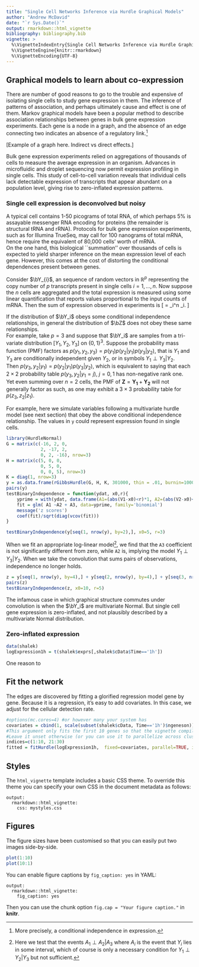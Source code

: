 ```yaml
---
title: "Single Cell Networks Inference via Hurdle Graphical Models"
author: "Andrew McDavid"
date: "`r Sys.Date()`"
output: rmarkdown::html_vignette
bibliography: bibliography.bib
vignette: >
  %\VignetteIndexEntry{Single Cell Networks Inference via Hurdle Graphical Models}
  %\VignetteEngine{knitr::rmarkdown}
  %\VignetteEncoding{UTF-8}
---
```


## Graphical models to learn about co-expression
There are number of good reasons to go to the trouble and expensive of isolating single cells to study gene expression in them.
The inference of patterns of association, and perhaps ultimately cause and effect is one of them. 
Markov graphical models have been a popular method to describe association relationships between genes in bulk gene expression experiments.
Each gene is a node in a graph, and the absence of an edge connecting two indicates an absence of a regulatory link.^[More precisely, a conditional independence in expression.]

[Example of a graph here.  Indirect vs direct effects.]

Bulk gene expression experiments relied on aggregations of thousands of cells to measure the average expression in an organism.
Advances in microfluidic and droplet sequencing now permit expression profiling in single cells.
This study of cell-to-cell variation reveals that individual cells lack detectable expression of transcripts that appear abundant on a population level, giving rise to zero-inflated expression patterns.

### Single cell expression is deconvolved but noisy
A typical cell contains 1-50 picograms of total RNA, of which perhaps 5\% is assayable messenger RNA encoding for proteins (the remainder is structural tRNA and rRNA).
Protocols for bulk gene expression experiments, such as for Illumina TrueSeq, may call for 100 nanograms of total mRNA, hence require the equivalent of 80,000 cells' worth of mRNA.  
On the one hand, this biological ``summation'' over thousands of cells is expected to yield sharper inference on the mean expression level of each gene.
However, this comes at the cost of distorting the conditional dependences present between genes.  

Consider $\bY_{i}$, an \emph{iid} sequence of random vectors in $\mathbb{R}^p$ representing the copy number of $p$ transcripts present in single cells $i=1,\dotsc,n$.
Now suppose the $n$ cells are aggregated and the total expression is measured using some linear quantification that reports values proportional to the input counts of mRNA.
Then the sum of expression observed in \emph{bulk} experiments is
\[
\bZ = \sum_i^n \bY_i.
\]

If the distribution of $\bY_i$ obeys some conditional independence relationships, in general the distribution of $\bZ$ does not obey these same relationships.  
For example, take $p=3$ and suppose that $\bY_i$  are \emph{iid} samples from a tri-variate distribution $[Y_1, Y_2, Y_3]$ on $\left\{0,  1 \right\}^3$.  Suppose the probability mass function (PMF) factors as $p(y_1, y_2, y_3) = p(y_1) p(y_2|y_1) p(y_3|y_2)$, that is $Y_1$ and $Y_3$ are conditionally independent given $Y_2$, or in symbols $Y_1 \perp Y_3 | Y_2$.  
Then $p(y_3, y_2|y_1) = p(y_2|y_1) p(y_3|y_2)$, which is equivalent to saying that each $2\times2$ probability table $p(y_3, y_2|y_1=j)$, $j=0,1$ has non-negative rank one.  
Yet even summing over $n=2$ cells, the PMF of $\mathbf Z = \mathbf{Y_1} +\mathbf{ Y_2}$ will not generally factor as such, as one may exhibit a $3 \times 3$ probability table for $p(z_3, z_2 | z_1)$. 

For example, here we simulate variables following a multivariate hurdle model (see next section) that obey the above conditional independence relationship.
The values in `y` could represent expression found in single cells.
```r
library(HurdleNormal)
G = matrix(c(-16, 2, 0,
             2, -17, 2,
             0, 2, -16), nrow=3)
H = matrix(c(5, 0, 0,
             0, 5, 0,
             0, 0, 5), nrow=3)
K = diag(1, nrow=3)
y = as.data.frame(rGibbsHurdle(G, H, K, 301000, thin = .01, burnin=1000))
pairs(y)
testBinaryIndependence = function(ydat, x0,r){
    yprime = with(ydat, data.frame(A1=(abs(V1-x0)<r)*1, A2=(abs(V2-x0)<r)*1, A3=(abs(V3-x0)<r)*1))
    fit = glm( A1 ~A2 + A3, data=yprime, family='binomial')
    message('z scores')
    coef(fit)/sqrt(diag(vcov(fit)))
}

testBinaryIndependence(y[seq(1, nrow(y), by=2),], x0=5, r=3)
```
When we fit an appropriate log-linear model^[Here we test that the events $A_1 \perp A_2 | A_3$ where $A_i$ is the event that $Y_i$ lies in some interval, which of course is only a necessary condition for $Y_1 \perp Y_2 | Y_3$ but not sufficient.], we find that the `A3` coefficient is not significantly different from zero, while `A2` is, implying the model  $Y_1 \perp Y_3 | Y_2$.
When we take the convolution that sums pairs of observations, independence no longer holds.
```r
z = y[seq(1, nrow(y), by=4),] + y[seq(2, nrow(y), by=4),] + y[seq(3, nrow(y), by=4),] +  y[seq(4, nrow(y), by=4),]
pairs(z)
testBinaryIndependence(z, x0=10, r=5)
```


The infamous case in which graphical structure commutes under convolution is when the $\bY_i$ are multivariate Normal. 
But single cell gene expression is zero-inflated, and not plausibly described by a multivariate Normal distribution.   

### Zero-inflated expression
```r
data(shalek)
logExpression1h = t(shalek$exprs[,shalek$cData$Time=='1h'])
```
One reason to 


## Fit the network
The edges are discovered by fitting a glorified regression model gene by gene.
Because it is a regression, it's easy to add covariates.
In this case, we adjust for the cellular detection rate.
```r
#options(mc.cores=4) #or however many your system has
covariates = cbind(1, scale(subset(shalek$cData, Time=='1h')$ngeneson))
#This argument only fits the first 10 genes so that the vignette compiles in a reasonable fashion.
#Leave it unset otherwise (or you can use it to parallelize across clusters)
indices=c(1:10, 21:30)
fitted = fitHurdle(logExpression1h,  fixed=covariates, parallel=TRUE, indices = indices, control=list(debug=0))
```



## Styles

The `html_vignette` template includes a basic CSS theme. To override this theme you can specify your own CSS in the document metadata as follows:

    output: 
      rmarkdown::html_vignette:
        css: mystyles.css

## Figures

The figure sizes have been customised so that you can easily put two images side-by-side. 

```r
plot(1:10)
plot(10:1)
```

You can enable figure captions by `fig_caption: yes` in YAML:

    output:
      rmarkdown::html_vignette:
        fig_caption: yes

Then you can use the chunk option `fig.cap = "Your figure caption."` in **knitr**.
